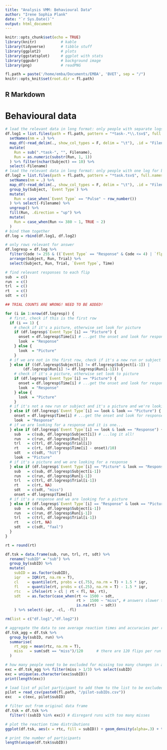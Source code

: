 ```yaml
---
title: "Analysis VMM: Behavioural Data"
author: "Irene Sophia Plank"
date: "`r Sys.Date()`"
output: html_document
---
```


```r
knitr::opts_chunk$set(echo = TRUE)
library(knitr)           # kable
library(tidyverse)       # tibble stuff
library(ggplot2)         # plots
library(ggstatsplot)     # ggplot with stats
library(ggpubr)          # background image
library(png)             # readPNG

fl.path = paste('/home/emba/Documents/EMBA', 'BVET', sep = "/")
knitr::opts_knit$set(root.dir = fl.path)

```

## R Markdown

<style type="text/css">
.main-container {
  max-width: 1100px;
  margin-left: auto;
  margin-right: auto;
}
</style>

# Behavioural data

```r
# load the relevant data in long format: only people with separate logs for runs
df.log1 = list.files(path = fl.path, pattern = "*task-.*\\.tsv$", full.names = T) %>%
  setNames(nm = .) %>%
  map_df(~read_delim(., show_col_types = F, delim = "\t"), .id = "Filename") %>%
  mutate(
    Run = sub(".*task-", "", Filename),
    Run = as.numeric(substr(Run, 1, 1))
  ) %>% filter(nchar(Subject) == 10) %>%
  select(-Filename) 
# load the relevant data in long format: only people with one log for both runs
df.log2 = list.files(path = fl.path, pattern = "*task.tsv$", full.names = T) %>%
  setNames(nm = .) %>%
  map_df(~read_delim(., show_col_types = F, delim = "\t"), .id = "Filename") %>%
  group_by(Subject, `Event Type`) %>%
  mutate(
    Run = case_when(`Event Type` == "Pulse" ~ row_number())
  ) %>% select(-Filename) %>% 
  ungroup() %>%
  fill(Run, .direction = "up") %>%
  mutate(
    Run = case_when(Run <= 380 ~ 1, TRUE ~ 2)
  )
# bind them together
df.log = rbind(df.log1, df.log2)

# only rows relevant for answer
df.logresp = df.log %>% 
  filter(Code != 255 & ((`Event Type` == "Response" & Code <= 4) | `flp_rel(num)` == 1)) %>%
  arrange(Subject, Run, Trial) %>%
  select(Subject, Run, Trial, `Event Type`, Time)

# find relevant responses to each flip
sub  = c()
run  = c()
trl  = c()
rt   = c()
sdt  = c()

## TRIAL COUNTS ARE WRONG! NEED TO BE ADDED!

for (i in 1:nrow(df.logresp)) {
  # first, check if this is the first row
  if (i == 1) {
    # check if it's a picture, otherwise set look for picture
    if (df.logresp$`Event Type`[i] == "Picture") {
      onset = df.logresp$Time[i] # ...get the onset and look for response
      look  = "Response"
    } else {
      look  = "Picture"
    }
  # if we are not in the first row, check if it's a new run or subject
  } else if ((df.logresp$Subject[i] != df.logresp$Subject[i-1]) | 
        (df.logresp$Run[i] != df.logresp$Run[i-1])) {
    # check if it's a picture, otherwise set look to picture
    if (df.logresp$`Event Type`[i] == "Picture") {
      onset = df.logresp$Time[i] # ...get the onset and look for response
      look  = "Response"
    } else {
      look  = "Picture"
    }
  # if it's not a new run or subject and it's a picture and we're looking for a picture...
  } else if (df.logresp$`Event Type`[i] == look & look == "Picture") {
    onset = df.logresp$Time[i] # ...get the onset and look for response
    look  = "Response"
  # if we are looking for a response and it is one...
  } else if (df.logresp$`Event Type`[i] == look & look == "Response") {
    sub   = c(sub, df.logresp$Subject[i]) # ...log it all!
    run   = c(run, df.logresp$Run[i])
    trl   = c(trl, df.logresp$Trial[i])
    rt    = c(rt, (df.logresp$Time[i] - onset)/10)
    sdt   = c(sdt, "hit")
    look  = "Picture"
  # if it's a picture and we are looking for a response
  } else if (df.logresp$`Event Type`[i] == "Picture" & look == "Response") {
    sub   = c(sub, df.logresp$Subject[i-1])
    run   = c(run, df.logresp$Run[i-1])
    trl   = c(trl, df.logresp$Trial[i-1])
    rt    = c(rt, NA)
    sdt   = c(sdt, "miss")
    onset = df.logresp$Time[i]
  # if it's a response and we are looking for a picture
  } else if (df.logresp$`Event Type`[i] == "Response" & look == "Picture") {
    sub   = c(sub, df.logresp$Subject[i-1])
    run   = c(run, df.logresp$Run[i-1])
    trl   = c(trl, df.logresp$Trial[i-1])
    rt    = c(rt, NA)
    sdt   = c(sdt, "faal")
  }
}

rt = round(rt)

df.tsk = data.frame(sub, run, trl, rt, sdt) %>%
  rename("subID" = "sub") %>%
  group_by(subID) %>%
  mutate(
    subID = as.factor(subID),
    iqr   = IQR(rt, na.rm = T),
    cl    = quantile(rt, probs = c(.75), na.rm = T) + 1.5 * iqr,
    fl    = quantile(rt, probs = c(.25), na.rm = T) - 1.5 * iqr,
    rtc   = ifelse(rt > cl | rt < fl, NA, rt),
    sdt   = as.factor(case_when(rt <= 1500 ~ sdt,
                                rt >  1500 ~ "miss", # answers slower than this are counted as misses
                                is.na(rt)  ~ sdt))
    ) %>% select(-iqr, -cl, -fl)

rm(list = c("df.log1","df.log2"))

```

```r

# aggregate the data to see average reaction times and accuracies per run
df.tsk_agg = df.tsk %>%
  group_by(subID, run) %>%
  summarise(
    rt_agg = mean(rtc, na.rm = T),
    miss   = sum(sdt == "miss")/120      # there are 120 flips per run
  ) 

# how many people need to be excluded for missing too many changes in a run?
exc = df.tsk_agg %>% filter(miss > 1/3) %>% select(subID)
exc = unique(as.character(exc$subID))
print(length(exc))

# load list of pilot participant to add them to the list to be excluded
pilot = read_csv(paste0(fl.path, "/pilot-subIDs.csv"))
exc   = c(exc, pilot$subID)

# filter out from original data frame
df.tsk = df.tsk %>%
  filter(!(subID %in% exc)) # disregard runs with too many misses

# plot the reaction time distributions
ggplot(df.tsk, aes(x = rtc, fill = subID)) + geom_density(alpha=.3) + theme_minimal() + theme(legend.position = "none") 

# print the number of participants
length(unique(df.tsk$subID))

```
